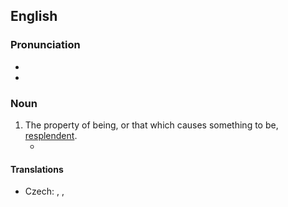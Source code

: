 ==English==
{{was wotd|2015|August|24}}

===Pronunciation===
* {{IPA|/ɹɪˈsplɛn.dəns/|lang=en}}
* {{audio|en-au-resplendence.ogg|Audio (AU)|lang=en}}

===Noun===
{{en-noun|~}}

# The property of being, or that which causes something to be, [[resplendent]].
#* {{quote-book|lang=en|author=Milton|title=Paradise Lost|year=1667|passage=Son! thou in whom my glory I behold / In full '''resplendence''', heir of all my might.}}

====Translations====
{{trans-top|property of being replendent}}
* Czech: {{t|cs|zář}}, {{t|cs|třpyt}}, {{t|cs|jas}}
{{trans-mid}}
{{trans-bottom}}